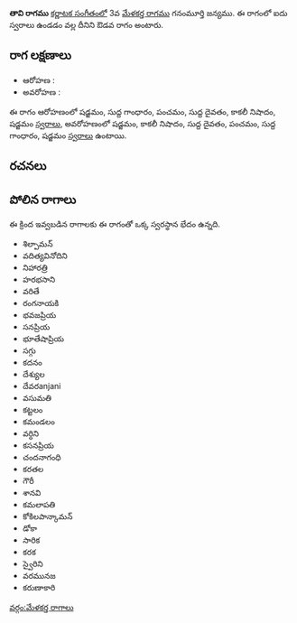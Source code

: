 {{Infobox ragam
	| name          	= తావి
	| synonym	    	= 
	| mela          	= 
	| chakra        	= 
	| janaka        	= 
	| type          	= ఔడవ
	| arohanam      	= {{svaraC|S|G1|P|D1|N3|S'}} 
	| avarohanam    	= {{svaraC|S'|N3|D1|P|G1|S}}
	| jeeva         	=
	| chhaya        	=
	| nyasa         	=
	| vishesha      	= 
	| equivalent  		= 
}}
{{కర్ణాటక సంగీత రాగాలు}}
'''తావి రాగము''' [[కర్ణాటక సంగీతం]]లో 3వ [[మేళకర్త రాగము]] గనంమూర్తి జన్యము.  ఈ రాగంలో ఐదు స్వరాలు ఉండడం వల్ల దీనిని ఔడవ రాగం అంటారు.


==రాగ లక్షణాలు==


* ఆరోహణ : {{svaraC|S|G1|P|D1|N3|S'}} 
* అవరోహణ : {{svaraC|S'|N3|D1|P|G1|S}}

ఈ రాగం ఆరోహణంలో షడ్జమం, సుద్ద గాంధారం, పంచమం, సుద్ద దైవతం, కాకలీ నిషాదం, షడ్జమం [[స్వరాలు]], అవరోహణంలో షడ్జమం, కాకలీ నిషాదం, సుద్ద దైవతం, పంచమం, సుద్ద గాంధారం, షడ్జమం [[స్వరాలు]] ఉంటాయి.

==రచనలు==



==పోలిన రాగాలు==
ఈ క్రింద ఇవ్వబడిన రాగాలకు ఈ రాగంతో ఒక్క స్వరస్థాన భేదం ఉన్నది.
* శిల్పామన్
* వదిత్యవినోదిని
* నిహారత్రి
* హరభసాని
* వరితే
* రంగనాయకి
* భవజప్రియ
* సనప్రియ
* భూతేషాప్రియ
* సగ్గు
* కదనం
* దేశ్యుల
* దేవరanjani
* వసుమతి
* కట్టలం
* కమండలం
* వర్ధిని
* కసనప్రియ
* చందనాగంధి
* కరతల
* గౌరీ
* శానవి
* కమలాపతి
* కోకిలపాన్కామన్
* డోకా
* సారిక
* కరక
* స్వైరిని
* వరమునజ
* కరుణాకారి



[[వర్గం:మేళకర్త రాగాలు]]
